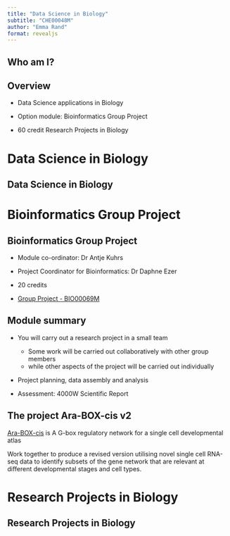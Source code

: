 ```yaml
---
title: "Data Science in Biology"
subtitle: "CHE00048M"
author: "Emma Rand"
format: revealjs
---
```


## Who am I?

## Overview

-   Data Science applications in Biology

-   Option module: Bioinformatics Group Project

-   60 credit Research Projects in Biology

# Data Science in Biology

## Data Science in Biology

::: incremental
:::

## 

::: incremental
:::

## 

::: incremental
:::

## 

::: incremental
:::

## 

::: incremental
:::

# Bioinformatics Group Project

## Bioinformatics Group Project

-   Module co-ordinator: Dr Antje Kuhrs

-   Project Coordinator for Bioinformatics: Dr Daphne Ezer

-   20 credits

-   [Group Project - BIO00069M](https://www.york.ac.uk/students/studying/manage/programmes/module-catalogue/module/BIO00069M/latest)

## Module summary

-   You will carry out a research project in a small team

    -   Some work will be carried out collaboratively with other group members
    -   while other aspects of the project will be carried out individually

-   Project planning, data assembly and analysis

-   Assessment: 4000W Scientific Report

## The project Ara-BOX-cis v2

[Ara-BOX-cis](https://araboxcis.org/) is A G-box regulatory network for a single cell developmental atlas

Work together to produce a revised version utilising novel single cell RNA-seq data to identify subsets of the gene network that are relevant at different developmental stages and cell types.

# Research Projects in Biology

## Research Projects in Biology

::: incremental
:::

## 
